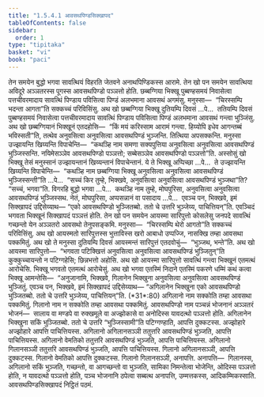 ```yaml
---
title: "1.5.4.1 आवसथपिण्डसिक्खापद"
tableOfContents: false
sidebar:
  order: 1
type: "tipitaka"
basket: "vi"
book: "paci"
---
```



<DynamicBreadcrumb />

<Division number="203" book="paci">

<Paragraph number="664" book="paci">
तेन समयेन बुद्धो भगवा सावत्थियं विहरति जेतवने अनाथपिण्डिकस्स आरामे. तेन खो पन समयेन सावत्थिया अविदूरे अञ्ञतरस्स पूगस्स आवसथपिण्डो पञ्ञत्तो होति. छब्बग्गिया भिक्खू पुब्बण्हसमयं निवासेत्वा पत्तचीवरमादाय सावत्थिं पिण्डाय पविसित्वा पिण्डं अलभमाना आवसथं अगमंसु. मनुस्सा—  “चिरस्सम्पि भदन्ता आगता”ति सक्कच्चं परिविसिंसु. अथ खो छब्बग्गिया भिक्खू दुतियम्पि दिवसं …पे…  ततियम्पि दिवसं पुब्बण्हसमयं निवासेत्वा पत्तचीवरमादाय सावत्थिं पिण्डाय पविसित्वा पिण्डं अलभमाना आवसथं गन्त्वा भुञ्जिंसु. अथ खो छब्बग्गियानं भिक्खूनं एतदहोसि—  “किं मयं करिस्साम आरामं गन्त्वा. हिय्योपि इधेव आगन्तब्बं भविस्सती”ति, तत्थेव अनुवसित्वा अनुवसित्वा आवसथपिण्डं भुञ्जन्ति. तित्थिया अपसक्कन्ति. मनुस्सा उज्झायन्ति खिय्यन्ति विपाचेन्ति—  “कथञ्हि नाम समणा सक्यपुत्तिया अनुवसित्वा अनुवसित्वा आवसथपिण्डं भुञ्जिस्सन्ति. नयिमेसञ्ञेव आवसथपिण्डो पञ्ञत्तो; सब्बेसञ्ञेव आवसथपिण्डो पञ्ञत्तो”ति.
</Paragraph>

<Paragraph number="665" book="paci">
अस्सोसुं खो भिक्खू तेसं मनुस्सानं उज्झायन्तानं खिय्यन्तानं विपाचेन्तानं. ये ते भिक्खू अप्पिच्छा …पे…  ते उज्झायन्ति खिय्यन्ति विपाचेन्ति—  “कथञ्हि नाम छब्बग्गिया भिक्खू अनुवसित्वा अनुवसित्वा आवसथपिण्डं भुञ्जिस्सन्ती”ति …पे…  “सच्चं किर तुम्हे, भिक्खवे, अनुवसित्वा अनुवसित्वा आवसथपिण्डं भुञ्जथा”ति? “सच्चं, भगवा”ति. विगरहि बुद्धो भगवा …पे…  कथञ्हि नाम तुम्हे, मोघपुरिसा, अनुवसित्वा अनुवसित्वा आवसथपिण्डं भुञ्जिस्सथ. नेतं, मोघपुरिसा, अप्पसन्नानं वा पसादाय …पे…  एवञ्च पन, भिक्खवे, इमं सिक्खापदं उद्दिसेय्याथ—
</Paragraph>

<Paragraph number="666" book="paci">
<Emphasis>“एको आवसथपिण्डो भुञ्जितब्बो. ततो चे उत्तरि भुञ्जेय्य, पाचित्तियन्”</Emphasis>ति.
</Paragraph>

<Paragraph number="667" book="paci">
एवञ्चिदं भगवता भिक्खूनं सिक्खापदं पञ्ञत्तं होति.
</Paragraph>

</Division>
<Division number="204" book="paci">

<Paragraph number="668" book="paci">
तेन खो पन समयेन आयस्मा सारिपुत्तो कोसलेसु जनपदे सावत्थिं गच्छन्तो येन अञ्ञतरो आवसथो तेनुपसङ्कमि. मनुस्सा—  “चिरस्सम्पि थेरो आगतो”ति सक्कच्चं परिविसिंसु. अथ खो आयस्मतो सारिपुत्तस्स भुत्ताविस्स खरो आबाधो उप्पज्जि, नासक्खि तम्हा आवसथा पक्कमितुं. अथ खो ते मनुस्सा दुतियम्पि दिवसं आयस्मन्तं सारिपुत्तं एतदवोचुं—  “भुञ्जथ, भन्ते”ति. अथ खो आयस्मा सारिपुत्तो—  “भगवता पटिक्खित्तं अनुवसित्वा अनुवसित्वा आवसथपिण्डं भुञ्जितुन्”ति कुक्कुच्चायन्तो न पटिग्गहेसि; छिन्नभत्तो अहोसि. अथ खो आयस्मा सारिपुत्तो सावत्थिं गन्त्वा भिक्खूनं एतमत्थं आरोचेसि. भिक्खू भगवतो एतमत्थं आरोचेसुं.
</Paragraph>

<Paragraph number="669" book="paci">
अथ खो भगवा एतस्मिं निदाने एतस्मिं पकरणे धम्मिं कथं कत्वा भिक्खू आमन्तेसि—  “अनुजानामि, भिक्खवे, गिलानेन भिक्खुना अनुवसित्वा अनुवसित्वा आवसथपिण्डं भुञ्जितुं. एवञ्च पन, भिक्खवे, इमं सिक्खापदं उद्दिसेय्याथ—
</Paragraph>

</Division>
<Division number="205" book="paci">

<Paragraph number="670" book="paci">
<Emphasis>“अगिलानेन भिक्खुना एको आवसथपिण्डो भुञ्जितब्बो. ततो चे उत्तरि भुञ्जेय्य, पाचित्तियन्”</Emphasis>ति. (*31*:<Emphasis>80</Emphasis>)
</Paragraph>

</Division>
<Division number="206" book="paci">

<Paragraph number="671" book="paci">
<Emphasis>अगिलानो</Emphasis> नाम सक्कोति तम्हा आवसथा पक्कमितुं.
</Paragraph>

<Paragraph number="672" book="paci">
<Emphasis>गिलानो</Emphasis> नाम न सक्कोति तम्हा आवसथा पक्कमितुं.
</Paragraph>

<Paragraph number="673" book="paci">
<Emphasis>आवसथपिण्डो</Emphasis> नाम पञ्चन्नं भोजनानं अञ्ञतरं भोजनं—  सालाय वा मण्डपे वा रुक्खमूले वा अज्झोकासे वा अनोदिस्स यावदत्थो पञ्ञत्तो होति. अगिलानेन भिक्खुना सकिं भुञ्जितब्बो. ततो चे उत्तरि “भुञ्जिस्सामी”ति पटिग्गण्हाति, आपत्ति दुक्कटस्स. अज्झोहारे अज्झोहारे आपत्ति पाचित्तियस्स.
</Paragraph>

</Division>
<Division number="207" book="paci">

<Paragraph number="674" book="paci">
अगिलानो अगिलानसञ्ञी ततुत्तरि आवसथपिण्डं भुञ्जति, आपत्ति पाचित्तियस्स. अगिलानो वेमतिको ततुत्तरि आवसथपिण्डं भुञ्जति, आपत्ति पाचित्तियस्स. अगिलानो गिलानसञ्ञी ततुत्तरि आवसथपिण्डं भुञ्जति, आपत्ति पाचित्तियस्स.
</Paragraph>

<Paragraph number="675" book="paci">
गिलानो अगिलानसञ्ञी, आपत्ति दुक्कटस्स. गिलानो वेमतिको आपत्ति दुक्कटस्स. गिलानो गिलानसञ्ञी, अनापत्ति.
</Paragraph>

</Division>
<Division number="208" book="paci">

<Paragraph number="676" book="paci">
अनापत्ति—  गिलानस्स, अगिलानो सकिं भुञ्जति, गच्छन्तो, वा आगच्छन्तो वा भुञ्जति, सामिका निमन्तेत्वा भोजेन्ति, ओदिस्स पञ्ञत्तो होति, न यावदत्थो पञ्ञत्तो होति, पञ्च भोजनानि ठपेत्वा सब्बत्थ अनापत्ति, उम्मत्तकस्स, आदिकम्मिकस्साति.

</Paragraph>
</Division>

<Paragraph number="677" type="center" book="paci">
आवसथपिण्डसिक्खापदं निट्ठितं पठमं.
</Paragraph>